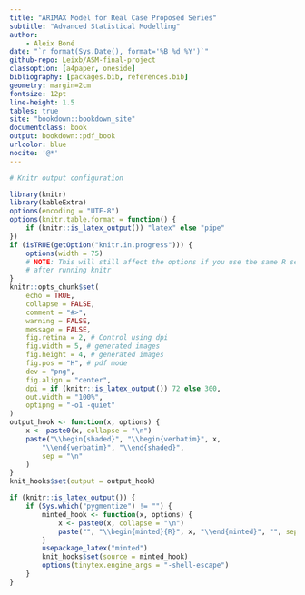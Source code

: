 ```yaml
---
title: "ARIMAX Model for Real Case Proposed Series"
subtitle: "Advanced Statistical Modelling"
author:
    - Aleix Boné
date: "`r format(Sys.Date(), format='%B %d %Y')`"
github-repo: Leixb/ASM-final-project
classoption: [a4paper, oneside]
bibliography: [packages.bib, references.bib]
geometry: margin=2cm
fontsize: 12pt
line-height: 1.5
tables: true
site: "bookdown::bookdown_site"
documentclass: book
output: bookdown::pdf_book
urlcolor: blue
nocite: '@*'
---
```


```r
# Knitr output configuration

library(knitr)
library(kableExtra)
options(encoding = "UTF-8")
options(knitr.table.format = function() {
    if (knitr::is_latex_output()) "latex" else "pipe"
})
if (isTRUE(getOption("knitr.in.progress"))) {
    options(width = 75)
    # NOTE: This will still affect the options if you use the same R session
    # after running knitr
}
knitr::opts_chunk$set(
    echo = TRUE,
    collapse = FALSE,
    comment = "#>",
    warning = FALSE,
    message = FALSE,
    fig.retina = 2, # Control using dpi
    fig.width = 5, # generated images
    fig.height = 4, # generated images
    fig.pos = "H", # pdf mode
    dev = "png",
    fig.align = "center",
    dpi = if (knitr::is_latex_output()) 72 else 300,
    out.width = "100%",
    optipng = "-o1 -quiet"
)
output_hook <- function(x, options) {
    x <- paste0(x, collapse = "\n")
    paste("\\begin{shaded}", "\\begin{verbatim}", x,
        "\\end{verbatim}", "\\end{shaded}",
        sep = "\n"
    )
}
knit_hooks$set(output = output_hook)

if (knitr::is_latex_output()) {
    if (Sys.which("pygmentize") != "") {
        minted_hook <- function(x, options) {
            x <- paste0(x, collapse = "\n")
            paste("", "\\begin{minted}{R}", x, "\\end{minted}", "", sep = "\n")
        }
        usepackage_latex("minted")
        knit_hooks$set(source = minted_hook)
        options(tinytex.engine_args = "-shell-escape")
    }
}
```
